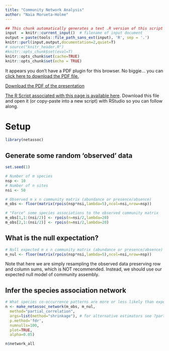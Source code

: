 ```yaml
---
title: "Community Network Analysis"
author: "Naia Morueta-Holme"
---
```


```r
## This chunk automatically generates a text .R version of this script when running within knitr.  You do not need to run this...
input  = knitr::current_input()  # filename of input document
output = paste(tools::file_path_sans_ext(input), 'R', sep = '.')
knitr::purl(input,output,documentation=2,quiet=T)
# source("knitr_header.R")
#knitr::opts_chunk$set(eval=T)
knitr::opts_chunk$set(cache=TRUE)
knitr::opts_chunk$set(echo = TRUE)
```


<div>
<object data="3_2_assets/network_slides.pdf" type="application/pdf" width="100%" height="650px"> 
  <p>It appears you don't have a PDF plugin for this browser.
   No biggie... you can <a href="3_2_assets/network_slides.pdf">click here to
  download the PDF file.</a></p>  
 </object>
 </div>
 
 <p><a href="3_2_assets/network_slides.pdf">Download the PDF of the presentation</a></p>  
 

[<i class="fa fa-file-code-o fa-3x" aria-hidden="true"></i> The R Script associated with this page is available here](`r output`).  Download this file and open it (or copy-paste into a new script) with RStudio so you can follow along.  

# Setup
```r
library(netassoc)

```

## Generate some random 'observed' data
```r
set.seed(1)

# Number of m species
nsp <- 10
# Number of n sites
nsi <- 50

# Observed m x n community matrix (abundance or presence/absence)
m_obs <- floor(matrix(rpois(nsp*nsi,lambda=5),ncol=nsi,nrow=nsp))

# "Force" some species associations to the observed community matrix
m_obs[1,1:(nsi/2)] <- rpois(n=nsi/2,lambda=20)
m_obs[2,1:(nsi/2)] <- rpois(n=nsi/2,lambda=20)
```

## What is the null expectation?
```r
# Null expected m x n community matrix (abundance or presence/absence)
m_nul <- floor(matrix(rpois(nsp*nsi,lambda=5),ncol=nsi,nrow=nsp))
```
Note that here we are simply resampling the observed data preserving row and column sums, which is NOT recommended. Instead, we should use our expected null model of community assembly.


## Infer the species association network
```r
# What species co-occurrence patterns are more or less likely than expected under the null model?
n <- make_netassoc_network(m_obs, m_nul,
  method="partial_correlation",
  args=list(method="shrinkage"), # for alternative estimators see ?partial_correlation
  p.method='fdr', 
  numnulls=100, 
  plot=TRUE,
  alpha=0.05)
```
```r
n$network_all
```
